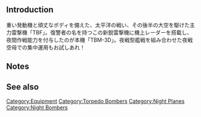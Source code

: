{{Template:Equipmentinfo
|name = TBM-3D
|id = 257
|japanesename = TBM-3D
|icon = {{PurpleBomber}}
|type = Carrier-based Night Battle Torpedo Bomber
|effect = {{Firepower}}+2 {{Torpedo}}+9 {{AA}}+1 {{ASW}}+8 {{Hit}}+2 {{LOS}}+2
|radius = 6
|scrap = {{Fuel}}3 {{Ammo}}7 {{Bauxite}}12
|image = <gallery type="slideshow" widths="360px" position="center" hideaddbutton="true">
Equipment257-1.png
Equipment257-2.png
Equipment257-3.png
Equipment257-4.png
</gallery>
}}

==Introduction==
重い発動機と頑丈なボディを備えた、太平洋の戦い、その後半の大空を駆けた主力雷撃機「TBF」。復讐者の名を持つこの新鋭雷撃機に機上レーダーを搭載し、夜間作戦能力を付与したのが本機「TBM-3D」。夜戦型艦戦を組み合わせた夜戦空母での集中運用もお試しあれ！

==Notes==


==See also==
{{Equipmentlist}}
[[Category:Equipment]]
[[Category:Torpedo Bombers]]
[[Category:Night Planes]]
[[Category:Night Bombers]]